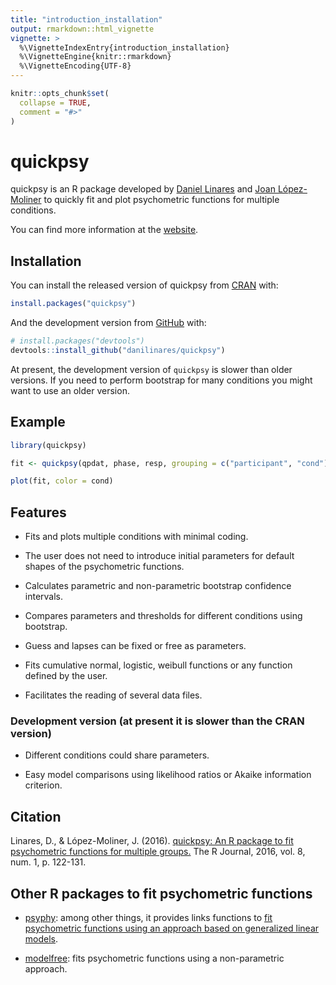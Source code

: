 ```yaml
---
title: "introduction_installation"
output: rmarkdown::html_vignette
vignette: >
  %\VignetteIndexEntry{introduction_installation}
  %\VignetteEngine{knitr::rmarkdown}
  %\VignetteEncoding{UTF-8}
---
```


```r
knitr::opts_chunk$set(
  collapse = TRUE,
  comment = "#>"
)
```

# quickpsy

<!-- badges: start -->
<!-- badges: end -->

quickpsy is an R package developed by [Daniel Linares](http://www.dlinares.org) and [Joan López-Moliner](http://www.ub.edu/viscagroup/joan/) to quickly fit and plot psychometric functions for multiple conditions. 

You can find more information at the [website](http://www.dlinares.org/quickpsy.html).


## Installation

You can install the released version of quickpsy from [CRAN](https://CRAN.R-project.org) with:

``` r
install.packages("quickpsy")
```

And the development version from [GitHub](https://github.com/) with:

``` r
# install.packages("devtools")
devtools::install_github("danilinares/quickpsy")
```

At present, the development version of `quickpsy` is slower than older versions. If you need to perform bootstrap for many conditions you might want to use an older version. 

## Example

```r
library(quickpsy)

fit <- quickpsy(qpdat, phase, resp, grouping = c("participant", "cond"))

plot(fit, color = cond)
```

## Features

- Fits and plots multiple conditions with minimal coding. 
  
- The user does not need to introduce initial parameters for default shapes of the psychometric functions.
  
- Calculates parametric and non-parametric bootstrap confidence intervals. 

- Compares parameters and thresholds for different conditions using bootstrap.
  
- Guess and lapses can be fixed or free as parameters. 
 
- Fits cumulative normal, logistic, weibull functions or any function defined by the user. 
  
- Facilitates the reading of several data files.

### Development version (at present it is slower than the CRAN version)

- Different conditions could share parameters. 

- Easy model comparisons using likelihood ratios or Akaike information criterion. 

## Citation

Linares, D., & López-Moliner, J. (2016). [quickpsy: An R package to fit psychometric functions for multiple groups.](https://journal.r-project.org/archive/2016/RJ-2016-008/index.html) The R Journal, 2016, vol. 8, num. 1, p. 122-131.

## Other R packages to fit psychometric functions

* [psyphy](http://cran.r-project.org/web/packages/psyphy/index.html): among other things, it provides links functions to [fit psychometric functions using an approach based on  generalized linear models](http://www.dlinares.org/psychopract.html#fitting-using-generalized-linear-models). 

* [modelfree](http://personalpages.manchester.ac.uk/staff/d.h.foster/software-modelfree/latest/home): fits psychometric functions using a non-parametric approach.
